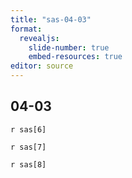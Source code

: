 ```yaml
---
title: "sas-04-03"
format: 
  revealjs:
    slide-number: true
    embed-resources: true
editor: source
---
```


## 04-03

`r sas[6]`

`r sas[7]`

`r sas[8]`
